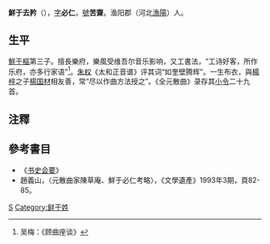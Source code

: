 {{noteTA
|1=zh-hans:鲜于; zh-hant:鮮于;
}}

'''鮮于去矜'''（{{bd|？||？||}}），[[表字|字]]'''必仁'''，[[號|號]]'''苦齋'''。渔阳郡（河北[[漁陽|漁陽]]）人。

==生平==
[[鮮于樞|鮮于樞]]第三子。擅長樂府，樂風受维吾尔音乐影响，又工書法，“工诗好客，所作乐府，亦多行家语”<ref>吴梅：《顾曲座谈》</ref>。[[朱权|朱权]]《太和正音谱》评其词“如奎壁腾辉”。一生布衣，與[[楊梓|楊梓]]之子[[楊国材|楊国材]]相友善，常“尽以作曲方法授之”。《全元散曲》录存其[[小令|小令]]二十九首。

==注釋==
<references/>

==參考書目==
* 《[[书史会要|书史会要]]》
* 趙義山，〈元散曲家陳草庵、鮮于必仁考略〉，《文學遺產》1993年3期，頁82-85。

[[Category:元朝書法家|S]]
[[Category:鲜于姓|Category:鲜于姓]]